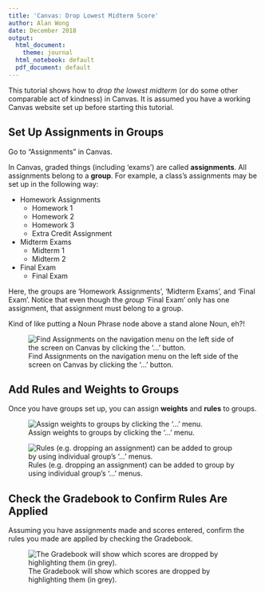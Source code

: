 ```yaml
---
title: 'Canvas: Drop Lowest Midterm Score'
author: Alan Wong
date: December 2018
output:
  html_document:
    theme: journal
  html_notebook: default
  pdf_document: default
---
```


This tutorial shows how to *drop the lowest midterm* (or do some other 
comparable act of kindness) in Canvas. It is assumed you have a working 
Canvas website set up before starting this tutorial.

## Set Up Assignments in Groups

Go to "Assignments" in Canvas.


In Canvas, graded things (including 'exams') are called **assignments**. All
assignments belong to a **group**. For example, a class's assignments may 
be set up in the following way:

- Homework Assignments
    - Homework 1
    - Homework 2
    - Homework 3
    - Extra Credit Assignment
- Midterm Exams
    - Midterm 1
    - Midterm 2
- Final Exam
    - Final Exam
  
Here, the groups are 'Homework Assignments', 'Midterm Exams', and 
'Final Exam'. Notice that even though the *group* 'Final Exam' only has one 
assignment, that assignment must belong to a group. 

Kind of like putting a Noun Phrase node above a stand alone Noun, eh?!

![Find Assignments on the navigation menu on the left side of the screen on Canvas by clicking the '...' button.](graphics/assignments.png)

## Add Rules and Weights to Groups

Once you have groups set up, you can assign **weights** and **rules** to 
groups.

![Assign weights to groups by clicking the '...' menu.](graphics/weights.png)

![Rules (e.g. dropping an assignment) can be added to group by using individual group's '...' menus.](graphics/group_settings.png)

## Check the Gradebook to Confirm Rules Are Applied

Assuming you have assignments made and scores entered, confirm the rules you 
made are applied by checking the Gradebook.

![The Gradebook will show which scores are dropped by highlighting them (in grey).](graphics/gradebook.png)

